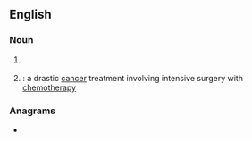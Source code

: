{{also|moas}}
==English==

===Noun===
{{en-noun|?}}

# {{lb|en|military}} {{initialism of|[[mine]] and [[obstacle]] [[avoidance]] [[sonar]]|lang=en}}
# {{lb|en|slang}} {{initialism of|[[mother of all]] [[surgery|surgeries]]|lang=en|dot=}}: a drastic [[cancer]] treatment involving intensive surgery with [[chemotherapy]]

===Anagrams===
* {{anagrams|en|-omas|Amos|Samo|SoMa|Soma|maos|omas|soam|soma}}
